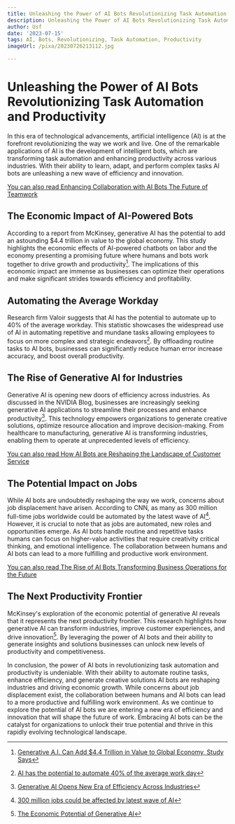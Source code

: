 ```yaml
---
title: Unleashing the Power of AI Bots Revolutionizing Task Automation and Productivity
description: Unleashing the Power of AI Bots Revolutionizing Task Automation and Productivity
author: Usf
date: '2023-07-15'
tags: AI, Bots, Revolutionizing, Task Automation, Productivity
imageUrl: /pixa/20230726213112.jpg

---
```

# Unleashing the Power of AI Bots Revolutionizing Task Automation and  Productivity

In  this era of technological advancements, artificial  intelligence (AI) is at the forefront revolutionizing  the way we work and live. One of the remarkable applications  of AI is the development of intelligent bots, which are transforming task automation and enhancing productivity across various  industries. With  their ability to learn, adapt, and perform complex tasks AI  bots are unleashing a new wave of efficiency and innovation.

[You can also read Enhancing Collaboration with AI Bots The  Future of Teamwork](Enhancing%20Collaboration%20with%20AI%20Bots%20The%20Future%20of%20Teamwork)


## The Economic Impact of AI-Powered Bots

According to a  report from McKinsey, generative AI has the potential to add an astounding $4.4 trillion in value to the global economy. This study highlights  the economic  effects of AI-powered chatbots on labor and the economy presenting a promising future  where humans  and bots work together to drive growth and productivity[^1^]. The implications of this economic impact are immense as  businesses can optimize their operations and  make significant strides towards efficiency and profitability.

## Automating the Average Workday

Research firm Valoir suggests that AI has the potential to automate  up to 40% of the average workday. This statistic showcases the widespread use of AI in automating repetitive and mundane tasks allowing employees to  focus on more complex and strategic endeavors[^2^]. By offloading routine tasks to AI bots, businesses can significantly reduce human error increase accuracy, and  boost overall productivity.

## The Rise of Generative AI for Industries

Generative AI is opening  new doors of efficiency across  industries. As discussed  in the NVIDIA Blog, businesses are increasingly  seeking  generative AI applications to streamline their processes and enhance productivity[^3^]. This technology empowers organizations  to generate creative solutions, optimize  resource allocation and improve decision-making. From healthcare to manufacturing, generative AI is transforming industries, enabling them  to operate at unprecedented levels  of efficiency.

[You can also read How AI Bots are Reshaping the Landscape of  Customer Service](How%20AI%20Bots%20are%20Reshaping%20the%20Landscape%20of%20Customer%20Service)


## The Potential  Impact on Jobs

While AI bots are undoubtedly reshaping the  way we work, concerns  about  job displacement have arisen. According to CNN, as many as 300 million full-time jobs worldwide could be automated by  the latest wave  of AI[^4^]. However, it is crucial to note  that as jobs are automated, new roles and opportunities emerge. As AI  bots handle routine and  repetitive  tasks humans can focus  on higher-value activities that require creativity  critical thinking, and emotional intelligence. The collaboration between humans and AI bots  can lead to  a more fulfilling and productive work environment.

[You can also read The  Rise of AI Bots Transforming Business Operations for the Future](The%20Rise%20of%20AI%20Bots%20Transforming%20Business%20Operations%20for%20the%20Future)


## The Next Productivity Frontier

McKinsey's exploration of the economic potential of generative AI reveals that it represents the next productivity frontier. This research highlights how generative AI can transform industries, improve customer experiences, and drive innovation[^5^]. By leveraging the power of AI bots and their ability to generate insights and  solutions businesses can unlock new levels of productivity  and competitiveness.

In  conclusion, the power of AI bots in revolutionizing task  automation and productivity is undeniable. With  their ability to automate routine tasks, enhance efficiency, and generate creative solutions AI bots are reshaping industries and driving economic growth. While concerns about job displacement exist, the collaboration between humans and AI bots can lead to a more productive and fulfilling work environment. As we  continue  to explore the potential  of AI  bots  we are entering a new  era  of efficiency and innovation that will shape the future of work. Embracing AI bots can be the catalyst for organizations to  unlock  their true potential and thrive in this  rapidly evolving  technological landscape.

[^1^]: [Generative A.I. Can Add  $4.4 Trillion in  Value to  Global Economy, Study Says](https://www.nytimes.com/2023/06/14/technology/generative-ai-global-economy.html)
[^2^]: [AI has the potential to automate 40% of the average work day](https://www.zdnet.com/article/ai-has-the-potential-to-automate-40-of-the-average-work-day/)
[^3^]: [Generative AI Opens New Era of Efficiency Across Industries](https://blogs.nvidia.com/blog/2023/07/13/generative-ai-for-industries/)
[^4^]: [300 million jobs could be affected by latest wave of AI](https://www.cnn.com/2023/03/29/tech/chatgpt-ai-automation-jobs-impact-intl-hnk/index.html)
[^5^]: [The Economic Potential of Generative AI](https://www.mckinsey.com/capabilities/mckinsey-digital/our-insights/the-economic-potential-of-generative-ai-the-next-productivity-frontier)